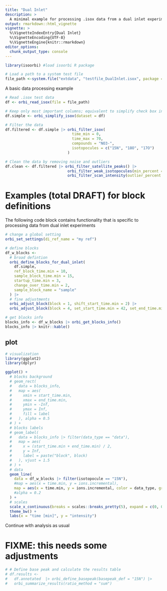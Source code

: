 ```yaml
---
title: "Dual Inlet"
description: >
  A minimal example for processing .isox data from a dual inlet experiments
output: rmarkdown::html_vignette
vignette: >
  %\VignetteIndexEntry{Dual Inlet}
  %\VignetteEncoding{UTF-8}
  %\VignetteEngine{knitr::rmarkdown}
editor_options: 
  chunk_output_type: console
---
```


```r
library(isoorbi) #load isoorbi R package

# Load a path to a system test file
file_path <-system.file("extdata", "testfile_DualInlet.isox", package = "isoorbi")

```

A basic data processing example
```r

# Read .isox test data
df <- orbi_read_isox(file = file_path)

# Keep only most important columns; equivalent to simplify check box in IsoX
df.simple <- orbi_simplify_isox(dataset = df)

# Filter the data
df.filtered <- df.simple |> orbi_filter_isox(
                              time_min = 0,
                              time_max = 70,
                              compounds = "NO3-",
                              isotopocules = c("15N", "18O", "17O")
                            )

# Clean the data by removing noise and outliers
df.clean <- df.filtered |> orbi_filter_satellite_peaks() |>
                            orbi_filter_weak_isotopocules(min_percent = 10) |>
                            orbi_filter_scan_intensity(outlier_percent = 10)

```


# Examples (total DRAFT) for block definitions

The following code block contains functionality that is specific to processing data from dual inlet experiments

```r
# change a global setting
orbi_set_settings(di_ref_name = "my ref")

# define blocks
df_w_blocks <-
  # broad defintion
  orbi_define_blocks_for_dual_inlet(
    df.simple,
    ref_block_time.min = 10,
    sample_block_time.min = 15,
    startup_time.min = 3,
    change_over_time.min = 2,
    sample_block_name = "sample"
  ) |> 
  # fine adjustments
  orbi_adjust_block(block = 1, shift_start_time.min = 2) |>
  orbi_adjust_block(block = 4, set_start_time.min = 42, set_end_time.min = 52)

# get blocks info
blocks_info <- df_w_blocks |> orbi_get_blocks_info()
blocks_info |> knitr::kable()
```

## plot

```r
# visualization
library(ggplot2)
library(dplyr)

ggplot() +
  # blocks background
  # geom_rect(
  #   data = blocks_info,
  #   map = aes(
  #     xmin = start_time.min,
  #     xmax = end_time.min,
  #     ymin = -Inf,
  #     ymax = Inf,
  #     fill = label
  #   ), alpha = 0.5
  # ) +
  # blocks labels
  # geom_label(
  #   data = blocks_info |> filter(data_type == "data"),
  #   map = aes(
  #     x = (start_time.min + end_time.min) / 2,
  #     y = Inf,
  #     label = paste("block", block)
  #   ), vjust = 1.5
  # ) +
  # data
  geom_line(
    data = df_w_blocks |> filter(isotopocule == "15N"),
    #map = aes(x = time.min, y = ions.incremental),
    map = aes(x = time.min, y = ions.incremental, color = data_type, group = data_group)
    #alpha = 0.2
  ) +
  # scales
  scale_x_continuous(breaks = scales::breaks_pretty(5), expand = c(0, 0)) +
  theme_bw() +
  labs(x = "time [min]", y = "intensity")
```


Continue with analysis as usual

# FIXME: this needs some adjustments

```r
# # Define base peak and calculate the results table
# df.results <-
#   df.annotated  |> orbi_define_basepeak(basepeak_def = "15N") |>
#   orbi_summarize_results(ratio_method = "sum")
```


